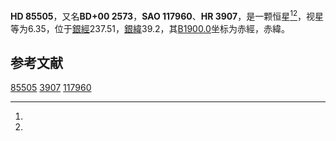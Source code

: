 {{Starbox begin
| name = HD 85505
}}
{{Starbox observe
| epoch = [[J2000.0|J2000.0]]
| constell = {{星座名待查}}<ref name=SIMBAD>{{cite web
 | url=http://simbad.u-strasbg.fr/simbad/sim-id?Ident=HR+3907
 | title =Pulsating variable Star
 | publisher=Centre de Données astronomiques de Strasbourg
 | work=SIMBAD
 | accessdate=2012-07-13}}</ref><ref name=DATA>{{cite web
 | url=http://vizier.u-strasbg.fr/viz-bin/VizieR-5?-out.add=.&-source=5050&-corr=PK=HR&-out.max=9999&HR=3907
 | title=VizieR Detailed Page
 | accessdate=2012-07-13
 | archive-date=2016-03-04
 | archive-url=https://web.archive.org/web/20160304224653/http://vizier.u-strasbg.fr/viz-bin/VizieR-5?-out.add=.&-source=5050&-corr=PK=HR&-out.max=9999&HR=3907
 | dead-url=no
 }}</ref>
| 星官 = 
| ra = {{RA|9|52|12}}<ref name=SIMBAD /><ref name=DATA />
| dec = {{DEC|+0|4|32}}<ref name=SIMBAD /><ref name=DATA />
| appmag_v = 6.35<ref name=SIMBAD /><ref name=DATA />
}}
{{Starbox character
| class = G9III<ref name=SIMBAD /><ref name=DATA />
| b-v = 0.94<ref name=SIMBAD /><ref name=DATA />
| u-b = 0.69<ref name=SIMBAD /><ref name=DATA />
| r-i = <ref name=SIMBAD /><ref name=DATA />
| variable = 
}}
{{Starbox astrometry
| radial_v = 0.69
| prop_mo_ra = 19
| parallax = 
| p_error = 
}}
{{Starbox catalog
| names =BD+00 2573，[[SAO星表|SAO]] 117960，[[HD星表|HD]] 85505，[[HR星表|HR]] 3907}}
{{Starbox reference |Simbad=HR+3907}}
{{Starbox end}}

'''HD 85505'''，又名'''BD+00 2573'''，'''SAO 117960'''、'''HR 3907'''，是一颗恒星<ref name=SIMBAD /><ref name=DATA />，视星等为6.35，位于[[銀道座標系|銀經]]237.51，[[銀道座標系|銀緯]]39.2，其[[B1900.0|B1900.0]]坐标为赤經{{RA|9|47|4.4}}，赤緯{{DEC|+0|39.2|44}}。

== 参考文献 ==
{{reflist}}

{{star-stub}}

[[Category:HD和HDE天體|85505]]
[[Category:HR天體|3907]]
[[Category:SAO天體|117960]]